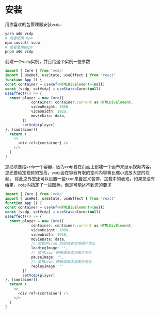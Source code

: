 # 安装
用你喜欢的包管理器安装`vcdp`:
```bash
yarn add vcdp
# 或者使用 npm
npm install vcdp
# 或者使用pnpm
pnpm add vcdp
```

创建一个`vcdp`实例，并且给这个实例一些参数
```ts {1,7-12}
import { Core } from 'vcdp'
import { useRef, useState, useEffect } from 'react'
function App () {
const container = useRef<HTMLDivElement>(null)
const [vcdp, setVcdp] = useState<Core>(null)
useEffect(() => {
  const player = new Core({
            container: container.current as HTMLDivElement,
            videoHeight: 1080,
            videoWidth: 1920,
            movieData: data,
        })
        setVcdp(player)
}, [container])
  return (
    <>
      <div ref={container} />
    </>
  )
}
```
您必须要给`vcdp`一个容器，因为`vcdp`要在页面上创建一个画布来展示视频内容。您还要给定视频的宽高，`vcdp`会在容器有限的空间内容等比缩小或放大您的视频。
除此之外您还可以设置一些`icon`来自定义暂停、加载中的表现，如果您没有给定，`vcdp`内指定了一些图标，但是可能达不到您的要求

```ts {13,15,17}
import { Core } from 'vcdp'
import { useRef, useState, useEffect } from 'react'
function App () {
const container = useRef<HTMLDivElement>(null)
const [vcdp, setVcdp] = useState<Core>(null)
useEffect(() => {
  const player = new Core({
            container: container.current as HTMLDivElement,
            videoHeight: 1080,
            videoWidth: 1920,
            movieData: data,
            // 加载中icon 网络或者本地图片地址
            loadingImage: '',
            // 暂停icon 网络或者本地图片地址
            pauseImage: '',
            // 重播icon 网络或者本地图片地址
            replayImage: ''
        })
        setVcdp(player)
}, [container])
  return (
    <>
      <div ref={container} />
    </>
  )
}
```
